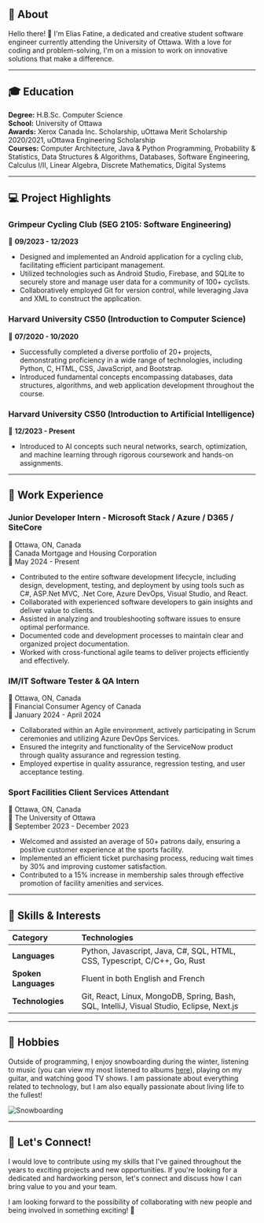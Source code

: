 ## 🚀 About

Hello there! 👋 I'm Elias Fatine, a dedicated and creative student software engineer currently attending the University of Ottawa. With a love for coding and problem-solving, I'm on a mission to work on innovative solutions that make a difference.

---

## 🎓 Education

**Degree:** H.B.Sc. Computer Science  
**School:** University of Ottawa  
**Awards:** Xerox Canada Inc. Scholarship, uOttawa Merit Scholarship 2020/2021, uOttawa Engineering Scholarship  
**Courses:** Computer Architecture, Java & Python Programming, Probability & Statistics, Data Structures & Algorithms, Databases, Software Engineering, Calculus I/II, Linear Algebra, Discrete Mathematics, Digital Systems

---

## 💻 Project Highlights

### Grimpeur Cycling Club (SEG 2105: Software Engineering)
📆 **09/2023 - 12/2023**
- Designed and implemented an Android application for a cycling club, facilitating efficient participant management.
- Utilized technologies such as Android Studio, Firebase, and SQLite to securely store and manage user data for a community of 100+ cyclists.
- Collaboratively employed Git for version control, while leveraging Java and XML to construct the application.

### Harvard University CS50 (Introduction to Computer Science)
📆 **07/2020 - 10/2020**
- Successfully completed a diverse portfolio of 20+ projects, demonstrating proficiency in a wide range of technologies, including Python, C, HTML, CSS, JavaScript, and Bootstrap.
- Introduced fundamental concepts encompassing databases, data structures, algorithms, and web application development throughout the course.

### Harvard University CS50 (Introduction to Artificial Intelligence)
📆 **12/2023 - Present**
- Introduced to AI concepts such neural networks, search, optimization, and machine learning through rigorous coursework and hands-on assignments.

---

## 🌟 Work Experience

### Junior Developer Intern - Microsoft Stack / Azure / D365 / SiteCore
📍 Ottawa, ON, Canada  
🏢 Canada Mortgage and Housing Corporation  
📆 May 2024 - Present
- Contributed to the entire software development lifecycle, including design, development, testing, and deployment by using tools such as C#, ASP.Net MVC, .Net Core, Azure DevOps, Visual Studio, and React.
- Collaborated with experienced software developers to gain insights and deliver value to clients.
- Assisted in analyzing and troubleshooting software issues to ensure optimal performance.
- Documented code and development processes to maintain clear and organized project documentation.
- Worked with cross-functional agile teams to deliver projects efficiently and effectively.

### IM/IT Software Tester & QA Intern 
📍 Ottawa, ON, Canada <br/>
🏢 Financial Consumer Agency of Canada <br/>
📆 January 2024 - April 2024
- Collaborated within an Agile environment, actively participating in Scrum ceremonies and utilizing Azure DevOps Services.
- Ensured the integrity and functionality of the ServiceNow product through quality assurance and regression testing.
- Employed expertise in quality assurance, regression testing, and user acceptance testing.

### Sport Facilities Client Services Attendant
📍 Ottawa, ON, Canada <br/>
🏢 The University of Ottawa<br/>
📆 September 2023 - December 2023
- Welcomed and assisted an average of 50+ patrons daily, ensuring a positive customer experience at the sports facility.
- Implemented an efficient ticket purchasing process, reducing wait times by 30% and improving customer satisfaction.
- Contributed to a 15% increase in membership sales through effective promotion of facility amenities and services.

---

## 🚀 Skills & Interests

| Category           | Technologies                                            | 
|:-------------------|:-------------------------------------------------------|
| **Languages**      | Python, Javascript, Java, C#, SQL, HTML, CSS, Typescript, C/C++, Go, Rust |
| **Spoken Languages**| Fluent in both English and French                       |
| **Technologies**   | Git, React, Linux, MongoDB, Spring, Bash, SQL, IntelliJ, Visual Studio, Eclipse, Next.js |

---

## 🎸 Hobbies

Outside of programming, I enjoy snowboarding during the winter, listening to music (you can view my most listened to albums [here](https://www.eliasf.dev/albums)), playing on my guitar, and watching good TV shows. I am passionate about everything related to technology, but I am also equally passionate about living life to the fullest!

![Snowboarding](https://imgur.com/ozGmwdA.jpg)

---

## 🤝 Let's Connect!

I would love to contribute using my skills that I've gained throughout the years to exciting projects and new opportunities. If you're looking for a dedicated and hardworking person, let's connect and discuss how I can bring value to you and your team.

I am looking forward to the possibility of collaborating with new people and being involved in something exciting! 🚀
